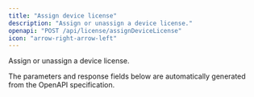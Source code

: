 ```yaml
---
title: "Assign device license"
description: "Assign or unassign a device license."
openapi: "POST /api/license/assignDeviceLicense"
icon: "arrow-right-arrow-left"
---
```


Assign or unassign a device license.

<Note>
The parameters and response fields below are automatically generated from the OpenAPI specification.
</Note>

